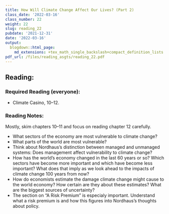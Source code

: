 ```yaml
---
title: How Will Climate Change Affect Our Lives? (Part 2)
class_date: '2022-03-16'
class_number: 22
weight: 22
slug: reading_22
pubdate: '2021-12-31'
date: '2022-03-16'
output:
  blogdown::html_page:
    md_extensions: +tex_math_single_backslash+compact_definition_lists
pdf_url: /files/reading_asgts/reading_22.pdf
---
```

## Reading:

### Required Reading (everyone):

* Climate Casino, 10--12.

### Reading Notes:

Mostly, skim chapters 10--11 and focus on reading chapter 12 carefully.

* What sectors of the economy are most vulnerable to climate change?
* What parts of the world are most vulnerable?
* Think about Nordhaus's distinction between managed and unmanaged systems: Does management affect vulnerability to climate change?
* How has the world's economy changed in the last 60 years or so? Which sectors have become more important and which have become less important? What does that imply as we look ahead to the impacts of climate change 100 years from now?
* How do economists estimate the damage climate change might cause to the world economy? How certain are they about these estimates? What are the biggest sources of uncertainty?
* The section on "A Risk Premium" is especialy important. Understand what a risk premium is and how this figures into Nordhaus's thoughts about policy.
